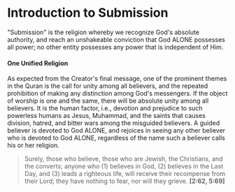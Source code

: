 # Introduction to Submission

"Submission" is the religion whereby we recognize God's absolute authority, and reach an unshakeable conviction that God ALONE possesses all power; no other entity possesses any power that is independent of Him.

#### One Unified Religion

As expected from the Creator's final message, one of the prominent themes in the Quran is the call for unity among all believers, and the repeated prohibition of making any distinction among God's messengers. If the object of worship is one and the same, there will be absolute unity among all believers. It is the human factor, i.e., devotion and prejudice to such powerless humans as Jesus, Muhammad, and the saints that causes division, hatred, and bitter wars among the misguided believers. A guided believer is devoted to God ALONE, and rejoices in seeing any other believer who is devoted to God ALONE, regardless of the name such a believer calls his or her religion.

> Surely, those who believe, those who are Jewish, the Christians, and the converts; anyone who (1) believes in God, (2) believes in the Last Day, and (3) leads a righteous life, will receive their recompense from their Lord; they have nothing to fear, nor will they grieve. **[2:62, 5:69]**

